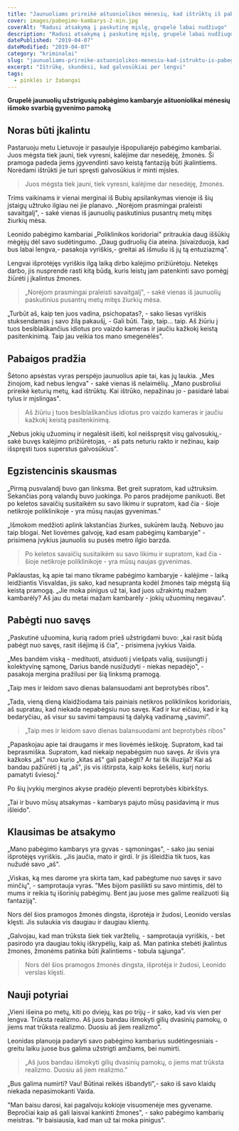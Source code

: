 ```yaml
---
title: "Jaunuoliams prireikė aštuoniolikos mėnesių, kad ištrūktų iš pabėgimo kambario Bubiuose"
cover: images/pabegimo-kambarys-2-min.jpg
coverAlt: "Radusi atsakymą į paskutinę mįslę, grupelė labai nudžiugo"
description: "Radusi atsakymą į paskutinę mįslę, grupelė labai nudžiugo"
datePublished: "2019-04-07"
dateModified: "2019-04-07"
category: "kriminalai" 
slug: "jaunuoliams-prireike-astuoniolikos-menesiu-kad-istruktu-is-pabegimo-kambario-bubiuose"
excerpt: "Ištrūkę, skundėsi, kad galvosūkiai per lengvi"
tags:
  - pinklės ir žabangai
---
```


**Grupelė jaunuolių užstrigusių pabėgimo kambaryje aštuoniolikai mėnesių išmoko svarbią gyvenimo pamoką**

Noras būti įkalintu
-------------------

Pastaruoju metu Lietuvoje ir pasaulyje išpopuliarėjo pabėgimo kambariai. Juos mėgsta tiek jauni, tiek vyresni, kalėjime dar nesedėję, žmonės. Ši pramoga padeda jiems įgyvendinti savo keistą fantaziją būti įkalintiems. Norėdami ištrūkti jie turi spręsti galvosūkius ir minti mįsles.

> Juos mėgsta tiek jauni, tiek vyresni, kalėjime dar nesedėję, žmonės.

Trims vaikinams ir vienai merginai iš Bubių apsilankymas vienoje iš šių įstaigų užtruko ilgiau nei jie planavo. „Norėjom prasmingai praleisti savaitgalį", - sakė vienas iš jaunuolių paskutinius pusantrų metų mitęs žiurkių mėsa.

Leonido pabėgimo kambariai „Poliklinikos koridoriai" pritraukia daug iššūkių mėgėjų dėl savo sudėtingumo. „Daug gudruolių čia ateina. Įsivaizduoja, kad bus labai lengva,- pasakoja vyriškis,- greitai aš išmušu iš jų tą entuziazmą".

Lengvai išprotėjęs vyriškis ilgą laiką dirbo kalėjimo prižiūrėtoju. Netekęs darbo, jis nusprendė rasti kitą būdą, kuris leistų jam patenkinti savo pomėgį žiūrėti į įkalintus žmones.

> „Norėjom prasmingai praleisti savaitgalį", - sakė vienas iš jaunuolių paskutinius pusantrų metų mitęs žiurkių mėsa.

„Turbūt aš, kaip ten juos vadina, psichopatas?, - sako liesas vyriškis stuksendamas į savo žilą pakaušį, - Gali būti. Taip, taip... taip. Aš žiūriu į tuos besiblaškančius idiotus pro vaizdo kameras ir jaučiu kažkokį keistą pasitenkinimą. Taip jau veikia tos mano smegenėlės".

Pabaigos pradžia
----------------

Šėtono apsėstas vyras perspėjo jaunuolius apie tai, kas jų laukia. „Mes žinojom, kad nebus lengva" - sakė vienas iš nelaimėlių. „Mano pusbroliui prireikė keturių metų, kad ištrūktų. Kai ištrūko, nepažinau jo - pasidarė labai tylus ir mįslingas".

> Aš žiūriu į tuos besiblaškančius idiotus pro vaizdo kameras ir jaučiu kažkokį keistą pasitenkinimą.

„Nebus jokių užuominų ir negalėsit išeiti, kol neišspręsit visų galvosukių,- sakė buvęs kalėjimo prižiūrėtojas, - aš pats neturiu rakto ir nežinau, kaip išspręsti tuos superstus galvosūkius".

Egzistencinis skausmas
----------------------

„Pirmą pusvalandį buvo gan linksma. Bet greit supratom, kad užtruksim. Sekančias porą valandų buvo juokinga. Po paros pradėjome panikuoti. Bet po keletos savaičių susitaikėm su savo likimu ir supratom, kad čia - šioje netikroje poliklinikoje - yra mūsų naujas gyvenimas."

„Išmokom medžioti aplink lakstančias žiurkes, sukūrėm laužą. Nebuvo jau taip blogai. Net liovėmes galvoję, kad esam pabėgimų kambaryje" - prisimena įvykius jaunuolis su pusės metro ilgio barzda.

> Po keletos savaičių susitaikėm su savo likimu ir supratom, kad čia - šioje netikroje poliklinikoje - yra mūsų naujas gyvenimas.

Paklaustas, ką apie tai mano tikrame pabėgimo kambaryje - kalėjime - laiką leidžiantis Visvaldas, jis sako, kad nesupranta kodėl žmonės taip mėgstą šią keistą pramogą. „Jie moka pinigus už tai, kad juos užrakintų mažam kambarėly? Aš jau du metai mažam kambarėly - jokių užuominų negavau".

Pabėgti nuo savęs
-----------------

„Paskutinė užuomina, kurią radom prieš užstrigdami buvo: „kai rasit būdą pabėgt nuo savęs, rasit išėjimą iš čia", - prisimena įvykius Vaida.

„Mes bandėm viską - medituoti, atsiduoti į viešpats valią, susijungti į kolektyvinę sąmonę, Darius bandė nusižudyti - niekas nepadėjo", - pasakoja mergina pražilusi per šią linksmą pramogą.

„Taip mes ir leidom savo dienas balansuodami ant beprotybės ribos".

„Tada, vieną dieną klaidžiodama tais painiais netikros poliklinikos koridoriais, aš supratau, kad niekada nepabėgsiu nuo savęs. Kad ir kur eičiau, kad ir ką bedaryčiau, aš visur su savimi tampausi tą dalyką vadinamą „savimi".

> „Taip mes ir leidom savo dienas balansuodami ant beprotybės ribos"

„Papaskojau apie tai draugams ir mes liovėmės ieškoję. Supratom, kad tai beprasmiška. Supratom, kad niekaip nepabėgsim nuo savęs. Ar išvis yra kažkoks „aš" nuo kurio „kitas aš" gali pabėgti? Ar tai tik iliuzija? Kai aš bandau pažiūrėti į tą „aš", jis vis ištirpsta, kaip koks šešėlis, kurį noriu pamatyti šviesoj."

Po šių įvykių merginos akyse pradėjo pleventi beprotybės kibirkštys.

„Tai ir buvo mūsų atsakymas - kambarys pajuto mūsų pasidavimą ir mus išleido".

Klausimas be atsakymo
---------------------

„Mano pabėgimo kambarys yra gyvas - sąmoningas", - sako jau seniai išprotėjęs vyriškis. „Jis jaučia, mato ir girdi. Ir jis išleidžia tik tuos, kas nužudė savo „aš".

„Viskas, ką mes darome yra skirta tam, kad pabėgtume nuo savęs ir savo minčių", - samprotauja vyras. "Mes bijom pasilikti su savo mintimis, dėl to mums ir reikia tų išorinių pabėgimų. Bent jau juose mes galime realizuoti šią fantaziją".

Nors dėl šios pramogos žmonės dingsta, išprotėja ir žudosi, Leonido verslas klęsti. Jis sulaukia vis daugiau ir daugiau klientų.

„Galvojau, kad man trūksta šiek tiek varžtelių, - samprotauja vyriškis, - bet pasirodo yra daugiau tokių iškrypėlių, kaip aš. Man patinka stebėti įkalintus žmones, žmonėms patinka būti įkalintiems - tobula sąjunga".

> Nors dėl šios pramogos žmonės dingsta, išprotėja ir žudosi, Leonido verslas klęsti.

Nauji potyriai
--------------

„Vieni išeina po metų, kiti po dviejų, kas po trijų - ir sako, kad vis vien per lengva. Trūksta realizmo. Aš juos bandau išmokyti gilių dvasinių pamokų, o jiems mat trūksta realizmo. Duosiu aš jiem realizmo".

Leonidas planuoja padaryti savo pabėgimo kambarius sudėtingesniais - greitu laiku juose bus galima užstrigti amžiams, bei numirti.

> „Aš juos bandau išmokyti gilių dvasinių pamokų, o jiems mat trūksta realizmo. Duosiu aš jiem realizmo."

„Bus galima numirti? Vau! Būtinai reikės išbandyti",- sako iš savo klaidų niekada nepasimokanti Vaida.

"Man baisu darosi, kai pagalvoju kokioje visuomenėje mes gyvename. Bepročiai kaip aš gali laisvai kankinti žmones", - sako pabėgimo kambarių meistras. "Ir baisiausia, kad man už tai moka pinigus".